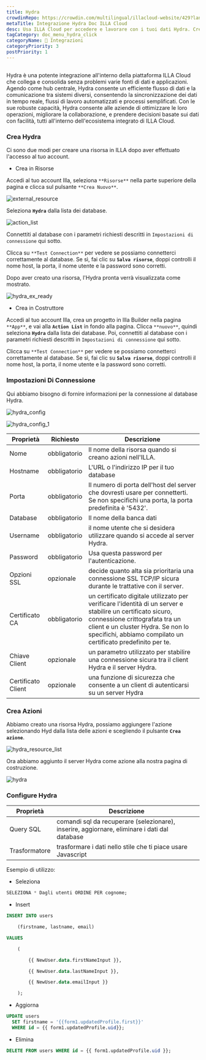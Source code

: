 ```yaml
---
title: Hydra
crowdinRepo: https://crowdin.com/multilingual/illacloud-website/429?languages=it&filter=basic&value=0
metaTitle: Integrazione Hydra Doc ILLA Cloud
desc: Usa ILLA Cloud per accedere e lavorare con i tuoi dati Hydra. Crea app che possono interrogare, manipolare e visualizzare dati.
tagCategory: doc_menu_hydra_click
categoryName: 🔨 Integrazioni
categoryPriority: 3
postPriority: 1
---
```


## <h2 hidden>Cos'è Hydra?</h2>

Hydra è una potente integrazione all'interno della piattaforma ILLA Cloud che collega e consolida senza problemi varie fonti di dati e applicazioni. Agendo come hub centrale, Hydra consente un efficiente flusso di dati e la comunicazione tra sistemi diversi, consentendo la sincronizzazione dei dati in tempo reale, flussi di lavoro automatizzati e processi semplificati. Con le sue robuste capacità, Hydra consente alle aziende di ottimizzare le loro operazioni, migliorare la collaborazione, e prendere decisioni basate sui dati con facilità, tutti all'interno dell'ecosistema integrato di ILLA Cloud.

### Crea Hydra

Ci sono due modi per creare una risorsa in ILLA dopo aver effettuato l'accesso al tuo account.

-   Crea in Risorse

Accedi al tuo account Illa, seleziona `**Risorse**` nella parte superiore della pagina e clicca sul pulsante `**Crea Nuovo**`.

![external_resource](https://cdn.illacloud.com/official-website/img/docs/external_resource.png)

Seleziona **`Hydra`** dalla lista dei database.

![action_list](https://cdn.illacloud.com/official-website/img/docs/action_list_3.jpeg)

Connettiti al database con i parametri richiesti descritti in `Impostazioni di connessione` qui sotto.

Clicca su `**Test Connection**` per vedere se possiamo connetterci correttamente al database. Se sì, fai clic su **`Salva risorse`**, doppi controlli il nome host, la porta, il nome utente e la password sono corretti.

Dopo aver creato una risorsa, l'Hydra pronta verrà visualizzata come mostrato.

![hydra_ex_ready](https://cdn.illacloud.com/official-website/img/official-site/intergration/hydra_ex_ready.jpeg)

-   Crea in Costruttore

Accedi al tuo account Illa, crea un progetto in Illa Builder nella pagina `**App**`, e vai alla **`Action List`** in fondo alla pagina. Clicca `**nuovo**`, quindi seleziona **`Hydra`** dalla lista dei database. Poi, connettiti al database con i parametri richiesti descritti in `Impostazioni di connessione` qui sotto.

Clicca su `**Test Connection**` per vedere se possiamo connetterci correttamente al database. Se sì, fai clic su **`Salva risorse`**, doppi controlli il nome host, la porta, il nome utente e la password sono corretti.

### Impostazioni Di Connessione

Qui abbiamo bisogno di fornire informazioni per la connessione al database Hydra.

![hydra_config](https://cdn.illacloud.com/official-website/img/official-site/intergration/hydra_config.jpeg)

![hydra_config_1](https://cdn.illacloud.com/official-website/img/official-site/intergration/hydra_config_1.jpeg)

| Proprietà             | Richiesto    | Descrizione                                                                                                                                                                                                                                             |
| --------------------- | ------------ | ------------------------------------------------------------------------------------------------------------------------------------------------------------------------------------------------------------------------------------------------------- |
| Nome                  | obbligatorio | Il nome della risorsa quando si creano azioni nell'ILLA.                                                                                                                                                                                                |
| Hostname              | obbligatorio | L'URL o l'indirizzo IP per il tuo database                                                                                                                                                                                                              |
| Porta                 | obbligatorio | Il numero di porta dell'host del server che dovresti usare per connetterti. Se non specifichi una porta, la porta predefinita è '5432'.                                                                                                                 |
| Database              | obbligatorio | Il nome della banca dati                                                                                                                                                                                                                                |
| Username              | obbligatorio | il nome utente che si desidera utilizzare quando si accede al server Hydra.                                                                                                                                                                             |
| Password              | obbligatorio | Usa questa password per l'autenticazione.                                                                                                                                                                                                               |
| Opzioni SSL           | opzionale    | decide quanto alta sia prioritaria una connessione SSL TCP/IP sicura durante le trattative con il server.                                                                                                                                               |
| Certificato CA        | obbligatorio | un certificato digitale utilizzato per verificare l'identità di un server e stabilire un certificato sicuro, connessione crittografata tra un client e un cluster Hydra. Se non lo specifichi, abbiamo compilato un certificato predefinito per te.     |
| Chiave Client         | opzionale    | un parametro utilizzato per stabilire una connessione sicura tra il client Hydra e il server Hydra.                                                                                                                                                     |
| Certificato Client    | opzionale    | una funzione di sicurezza che consente a un client di autenticarsi su un server Hydra                                                                                                                                                                   |

### Crea Azioni

Abbiamo creato una risorsa Hydra, possiamo aggiungere l'azione selezionando Hyd dalla lista delle azioni e scegliendo il pulsante **`Crea azione`**.

![hydra_resource_list](https://cdn.illacloud.com/official-website/img/official-site/intergration/hydra_resource_list.jpeg)

Ora abbiamo aggiunto il server Hydra come azione alla nostra pagina di costruzione.

![hydra](https://cdn.illacloud.com/official-website/img/official-site/intergration/hydra.jpeg)

### Configure Hydra

| Proprietà     | Descrizione                                                                                  |
| ------------- | -------------------------------------------------------------------------------------------- |
| Query SQL     | comandi sql da recuperare (selezionare), inserire, aggiornare, eliminare i dati dal database |
| Trasformatore | trasformare i dati nello stile che ti piace usare Javascript                                 |

Esempio di utilizzo:

-   Seleziona

```sql
SELEZIONA * Dagli utenti ORDINE PER cognome;
```

-   Insert

```sql
INSERT INTO users

	(firstname, lastname, email)

VALUES

	(

		{{ NewUser.data.firstNameInput }},

		{{ NewUser.data.lastNameInput }},

		{{ NewUser.data.emailInput }}

	);
```

-   Aggiorna

```sql
UPDATE users
  SET firstname = '{{form1.updatedProfile.first}}'
  WHERE id = {{ form1.updatedProfile.uid}};
```

-   Elimina

```sql
DELETE FROM users WHERE id = {{ form1.updatedProfile.uid }};
```
